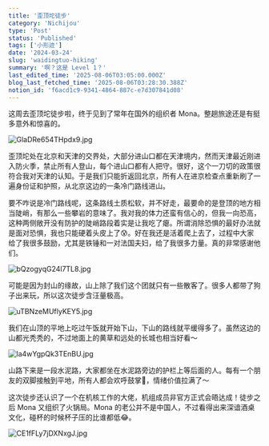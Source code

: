 ```yaml
---
title: '歪顶坨徒步'
category: 'Nichijou'
type: 'Post'
status: 'Published'
tags: ['小形迹']
date: '2024-03-24'
slug: 'waidingtuo-hiking'
summary: '啊？这是 Level 1？'
last_edited_time: '2025-08-06T03:05:00.000Z'
blog_last_fetched_time: '2025-08-06T03:28:30.388Z'
notion_id: 'f6acd1c9-9341-4864-887c-e7d307841d08'
---
```


这周去歪顶坨徒步啦，终于见到了常年在国外的组织者 Mona。整趟旅途还是有挺多意外和惊喜的。

![GlaDRe654THpdx9.jpg](https://cdn.sa.net/2024/03/25/GlaDRe654THpdx9.jpg)

歪顶坨处在北京和天津的交界处，大部分进山口都在天津境内，然而天津最近刚进入防火季，禁止所有人登山，每个进山口都有人把守。很好，这个一刀切的政策很符合我对天津的认知。于是我们只能折返回北京，所有人在进京检查点重新刷了一遍身份证和护照，从北京这边的一条冷门路线进山。

要不咋说是冷门路线呢，这条路线土质松软，并不好走，最要命的是登顶的地方相当陡峭，有那么一些攀岩的意味了。我对我的体力还蛮有信心的，但我一向恐高，这种两侧敞开没有防护的陡峭路段着实是让我吃了瘪。所谓消除恐惧的最好办法就是面对恐惧，我也只能硬着头皮上了😰。好在我还是活着爬上去了，过程中大家给了我很多鼓励，尤其是铁锤和一对法国夫妇，给了我很多力量。真的非常感谢他们。

![bQzogyqG24l7TL8.jpg](https://cdn.sa.net/2024/03/25/bQzogyqG24l7TL8.jpg)

可能是因为封山的缘故，山上除了我们这个团就只有一些散客了。很多人都带了狗子出来玩，所以这次徒步含汪量极高。

![uTBNzeMUflyKEY5.jpg](https://cdn.sa.net/2024/03/25/uTBNzeMUflyKEY5.jpg)

我们在山顶的平地上吃过午饭就开始下山，下山的路线就平缓得多了。虽然这边的山都光秃秃的，不过地面上的黄草和远处的长城也相当好看～

![la4wYgpQk3TEnBU.jpg](https://cdn.sa.net/2024/03/25/la4wYgpQk3TEnBU.jpg)

山路下来是一段水泥路，大家都坐在水泥路旁边的护栏上等后面的人。每有一个朋友的双脚接触到平地，所有人都会欢呼鼓掌🎉，情绪价值拉满了～

这次徒步还认识了一个在机核工作的大佬，机组成员非官方正式会晤达成！徒步之后 Mona 又组织了火锅局。Mona 的老公并不是中国人，不过看得出来深谙酒桌文化，碰杯的时候杯子压的比谁都低😂。

![CE1fFLy7jDXNxgJ.jpg](https://cdn.sa.net/2024/03/25/CE1fFLy7jDXNxgJ.jpg)
